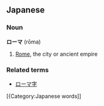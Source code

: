 ==Japanese==
===Noun===
'''ローマ''' (rōma)

# [[Rome]], the city or ancient empire

===Related terms===
*[[ローマ字]]

[{Category:Japanese words]]